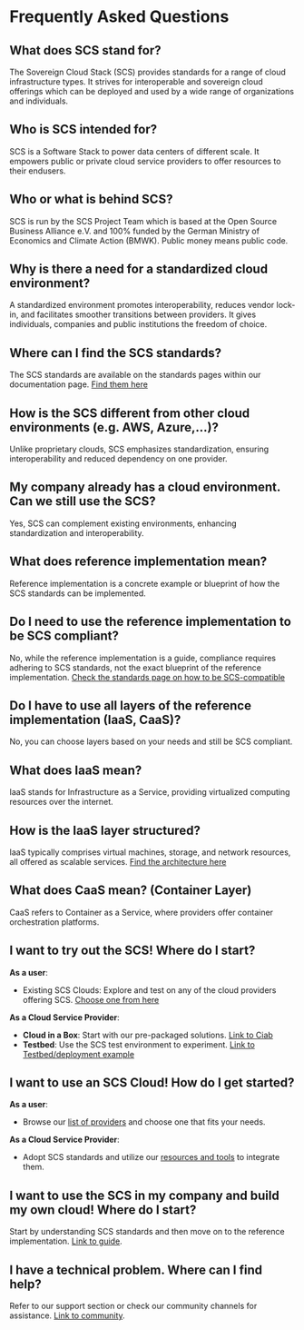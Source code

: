 # Frequently Asked Questions

## What does SCS stand for?

The Sovereign Cloud Stack (SCS) provides standards for a range of cloud infrastructure types. It strives for interoperable and sovereign cloud offerings which can be deployed and used by a wide range of organizations and individuals.

## Who is SCS intended for?

SCS is a Software Stack to power data centers of different scale. It empowers public or private cloud service providers to offer resources to their endusers.

## Who or what is behind SCS?

SCS is run by the SCS Project Team which is based at the Open Source Business Alliance e.V. and 100% funded by the German Ministry of Economics and Climate Action (BMWK). Public money means public code.

## Why is there a need for a standardized cloud environment?

A standardized environment promotes interoperability, reduces vendor lock-in, and facilitates smoother transitions between providers. It gives individuals, companies and public institutions the freedom of choice.

## Where can I find the SCS standards?

The SCS standards are available on the standards pages within our documentation page. [Find them here](https://docs.scs.community/standards)

## How is the SCS different from other cloud environments (e.g. AWS, Azure,...)?

Unlike proprietary clouds, SCS emphasizes standardization, ensuring interoperability and reduced dependency on one provider.

## My company already has a cloud environment. Can we still use the SCS?

Yes, SCS can complement existing environments, enhancing standardization and interoperability.

## What does reference implementation mean?

Reference implementation is a concrete example or blueprint of how the SCS standards can be implemented.

## Do I need to use the reference implementation to be SCS compliant?

No, while the reference implementation is a guide, compliance requires adhering to SCS standards, not the exact blueprint of the reference implementation. [Check the standards page on how to be SCS-compatible](https://docs.scs.community/standards/)

## Do I have to use all layers of the reference implementation (IaaS, CaaS)?

No, you can choose layers based on your needs and still be SCS compliant.

## What does IaaS mean?

IaaS stands for Infrastructure as a Service, providing virtualized computing resources over the internet.

## How is the IaaS layer structured?

IaaS typically comprises virtual machines, storage, and network resources, all offered as scalable services. [Find the architecture here](https://docs.scs.community/docs/category/iaas-layer)

## What does CaaS mean? (Container Layer)

CaaS refers to Container as a Service, where providers offer container orchestration platforms.

## I want to try out the SCS! Where do I start?

**As a user**:

- Existing SCS Clouds: Explore and test on any of the cloud providers offering SCS. [Choose one from here](https://docs.scs.community/standards/certification/overview#compliant-cloud-environments)

**As a Cloud Service Provider**:

- **Cloud in a Box**: Start with our pre-packaged solutions. [Link to Ciab](https://docs.scs.community/docs/iaas/deployment-examples/cloud-in-a-box/advanced-guides/cloud-in-a-box)
- **Testbed**: Use the SCS test environment to experiment. [Link to Testbed/deployment example](https://docs.scs.community/docs/iaas/deployment-examples/cloud-in-a-box/advanced-guides/testbed)

## I want to use an SCS Cloud! How do I get started?

**As a user**:

- Browse our [list of providers](https://docs.scs.community/standards/certification/overview#compliant-cloud-environments) and choose one that fits your needs.

**As a Cloud Service Provider**:

- Adopt SCS standards and utilize our [resources and tools](https://docs.scs.community/docs/category/components) to integrate them.

## I want to use the SCS in my company and build my own cloud! Where do I start?

Start by understanding SCS standards and then move on to the reference implementation. [Link to guide](https://docs.scs.community/standards/).

## I have a technical problem. Where can I find help?

Refer to our support section or check our community channels for assistance. [Link to community](https://docs.scs.community/community).

